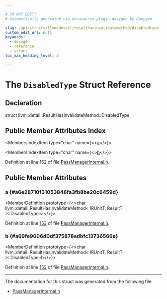 ```yaml
---

# DO NOT EDIT!
# Automatically generated via docusaurus-plugin-doxygen by Doxygen.

slug: /api/structs/llvm/detail/resulthasinvalidatemethod/disabledtype
custom_edit_url: null
keywords:
  - doxygen
  - reference
  - struct
toc_max_heading_level: 3

---
```





# The `DisabledType` Struct Reference

<DoxygenPage pluginConfig={pluginConfig}>



## Declaration

<CodeBlock>struct llvm::detail::ResultHasInvalidateMethod::DisabledType</CodeBlock>

## Public Member Attributes Index

<MembersIndex>

<MembersIndexItem
  type="char"
  name={<><a href="#a6e28710f31053846fa3fb8be20c6459d">a</a></>}>
</MembersIndexItem>

<MembersIndexItem
  type="char"
  name={<><a href="#a69fe9606d0df375878adbfc13736566e">b</a></>}>
</MembersIndexItem>

</MembersIndex>


Definition at line 152 of file <a href="/docs/api/files/include/include/llvm/include/llvm/ir/passmanagerinternal-h">PassManagerInternal.h</a>.

<SectionDefinition>

## Public Member Attributes

### a {#a6e28710f31053846fa3fb8be20c6459d}

<MemberDefinition
  prototype={<>char llvm::detail::ResultHasInvalidateMethod&lt; IRUnitT, ResultT &gt;::DisabledType::a</>}>

Definition at line <a href="/docs/api/files/include/include/llvm/include/llvm/ir/passmanagerinternal-h/#l00153">153</a> of file <a href="/docs/api/files/include/include/llvm/include/llvm/ir/passmanagerinternal-h">PassManagerInternal.h</a>.
</MemberDefinition>

### b {#a69fe9606d0df375878adbfc13736566e}

<MemberDefinition
  prototype={<>char llvm::detail::ResultHasInvalidateMethod&lt; IRUnitT, ResultT &gt;::DisabledType::b</>}>

Definition at line <a href="/docs/api/files/include/include/llvm/include/llvm/ir/passmanagerinternal-h/#l00153">153</a> of file <a href="/docs/api/files/include/include/llvm/include/llvm/ir/passmanagerinternal-h">PassManagerInternal.h</a>.
</MemberDefinition>

</SectionDefinition>

<hr/>

The documentation for this struct was generated from the following file:

<ul>
<li><a href="/docs/api/files/include/include/llvm/include/llvm/ir/passmanagerinternal-h">PassManagerInternal.h</a></li>
</ul>

</DoxygenPage>
